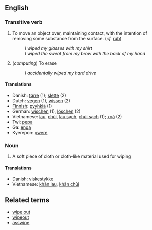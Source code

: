 == English ==

=== Transitive verb ===

# To move an object over, maintaining contact, with the intention of removing some substance from the surface. (''cf.'' [[rub]])
#: ''I wiped my glasses with my shirt''
#: ''I wiped the sweat from my brow with the back of my hand''
# (''computing'') To erase
#: ''I accidentally wiped my hard drive''

==== Translations ====
*Danish: [[tørre]] (1); [[slette]] (2)
*Dutch: [[vegen]] (1), [[wissen]] (2)
*[[Finnish]]: [[pyyhkiä]] (1)
*German: [[wischen]] (1), [[löschen]] (2)
*Vietnamese: [[lau]], [[chùi]], [[lau sạch]], [[chùi sạch]] (1); [[xoá]] (2)
*Twi: [[pepa]]
*Ga: [[enga]]
*Kyerepon: [[pwere]]

=== Noun ===

# A soft piece of cloth or cloth-like material used for wiping

====Translations====
*Danish: [[viskestykke]]
*Vietnamese: [[khăn lau]], [[khăn chùi]]

== Related terms ==

* [[wipe out]]
* [[wipeout]]
* [[asswipe]]